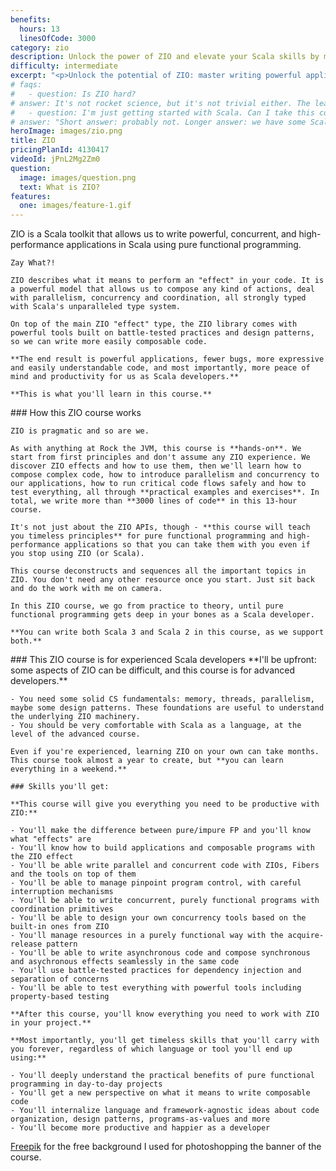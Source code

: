 ```yaml
---
benefits:
  hours: 13
  linesOfCode: 3000
category: zio
description: Unlock the power of ZIO and elevate your Scala skills by mastering parallelism, concurrency, and pure functional programming. This course focuses on one of the most exciting tools in the Scala ecosystem, providing hands-on experience to build robust, high-performance applications.
difficulty: intermediate
excerpt: "<p>Unlock the potential of ZIO: master writing powerful applications with parallelism, concurrency, and pure functional programming</p>"
# faqs:
#   - question: Is ZIO hard?
# answer: It's not rocket science, but it's not trivial either. The learning curve is steep if you're doing it on your own. Materials are scarce. That's why I made this course, to compress your learning time to just a couple of days, with a smooth progression and lots of practice.
#   - question: I'm just getting started with Scala. Can I take this course?
# answer: "Short answer: probably not. Longer answer: we have some Scala starter code at the beginning of the course, but that won't replace the kind of experience we need for this course. I recommend you check out the Scala essentials and advanced courses first before coming back here."
heroImage: images/zio.png
title: ZIO
pricingPlanId: 4130417
videoId: jPnL2Mg2Zm0
question:
  image: images/question.png
  text: What is ZIO?
features:
  one: images/feature-1.gif
---
```



<CourseLayout>
  <Fragment slot="question">
    ZIO is a Scala toolkit that allows us to write powerful, concurrent, and high-performance applications in Scala using pure functional programming.

    Zay What?!

    ZIO describes what it means to perform an "effect" in your code. It is a powerful model that allows us to compose any kind of actions, deal with parallelism, concurrency and coordination, all strongly typed with Scala's unparalleled type system.

    On top of the main ZIO "effect" type, the ZIO library comes with powerful tools built on battle-tested practices and design patterns, so we can write more easily composable code.

    **The end result is powerful applications, fewer bugs, more expressive and easily understandable code, and most importantly, more peace of mind and productivity for us as Scala developers.**

    **This is what you'll learn in this course.**

  </Fragment>
  <Fragment slot="feature1">
    ### How this ZIO course works

    ZIO is pragmatic and so are we.

    As with anything at Rock the JVM, this course is **hands-on**. We start from first principles and don't assume any ZIO experience. We discover ZIO effects and how to use them, then we'll learn how to compose complex code, how to introduce parallelism and concurrency to our applications, how to run critical code flows safely and how to test everything, all through **practical examples and exercises**. In total, we write more than **3000 lines of code** in this 13-hour course.

    It's not just about the ZIO APIs, though - **this course will teach you timeless principles** for pure functional programming and high-performance applications so that you can take them with you even if you stop using ZIO (or Scala).

    This course deconstructs and sequences all the important topics in ZIO. You don't need any other resource once you start. Just sit back and do the work with me on camera.

    In this ZIO course, we go from practice to theory, until pure functional programming gets deep in your bones as a Scala developer.

    **You can write both Scala 3 and Scala 2 in this course, as we support both.**

  </Fragment>
  <Fragment slot="skills">
    ### This ZIO course is for experienced Scala developers
    **I'll be upfront: some aspects of ZIO can be difficult, and this course is for advanced developers.**

    - You need some solid CS fundamentals: memory, threads, parallelism, maybe some design patterns. These foundations are useful to understand the underlying ZIO machinery.
    - You should be very comfortable with Scala as a language, at the level of the advanced course.

    Even if you're experienced, learning ZIO on your own can take months. This course took almost a year to create, but **you can learn everything in a weekend.**

    ### Skills you'll get:

    **This course will give you everything you need to be productive with ZIO:**

    - You'll make the difference between pure/impure FP and you'll know what "effects" are
    - You'll know how to build applications and composable programs with the ZIO effect
    - You'll be able write parallel and concurrent code with ZIOs, Fibers and the tools on top of them
    - You'll be able to manage pinpoint program control, with careful interruption mechanisms
    - You'll be able to write concurrent, purely functional programs with coordination primitives
    - You'll be able to design your own concurrency tools based on the built-in ones from ZIO
    - You'll manage resources in a purely functional way with the acquire-release pattern
    - You'll be able to write asynchronous code and compose synchronous and asychronous effects seamlessly in the same code
    - You'll use battle-tested practices for dependency injection and separation of concerns
    - You'll be able to test everything with powerful tools including property-based testing

    **After this course, you'll know everything you need to work with ZIO in your project.**

    **Most importantly, you'll get timeless skills that you'll carry with you forever, regardless of which language or tool you'll end up using:**

    - You'll deeply understand the practical benefits of pure functional programming in day-to-day projects
    - You'll get a new perspective on what it means to write composable code
    - You'll internalize language and framework-agnostic ideas about code organization, design patterns, programs-as-values and more
    - You'll become more productive and happier as a developer

  </Fragment>
    <Fragment slot="thanks">
    <p><a href="https://www.freepik.com">Freepik</a> for the free background I used for photoshopping the banner of the course.</p>

  </Fragment>
</CourseLayout>
